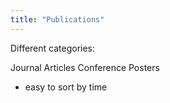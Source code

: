 ```yaml
---
title: "Publications"
---
```


Different categories:

Journal Articles
Conference Posters

- easy to sort by time